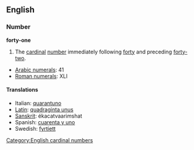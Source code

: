 == English ==
=== Number ===
'''forty-one'''

#The [[cardinal]] [[number]] immediately following [[forty]] and preceding [[forty-two]].

*[[w:Arabic Numerals|Arabic numerals]]: 41
*[[w:Roman numerals|Roman numerals]]: XLI
 
====Translations====
*Italian: [[quarantuno]]
*[[Latin]]: [[quadraginta unus]]
*[[Sanskrit]]: ékacatvaari''m''shat
*Spanish: [[cuarenta y uno]]
*Swedish: [[fyrtiett]]

[[Category:English cardinal numbers]]